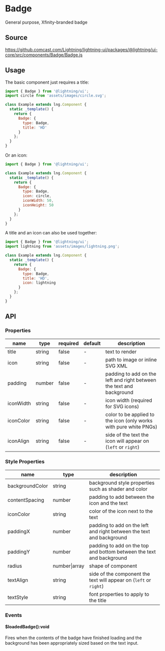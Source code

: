 
# Badge

General purpose, Xfinity-branded badge

## Source

https://github.comcast.com/Lightning/lightning-ui/packages/@lightning/ui-core/src/components/Badge/Badge.js

## Usage

The basic component just requires a title:

```js
import { Badge } from '@lightning/ui';
import circle from 'assets/images/circle.svg';

class Example extends lng.Component {
  static _template() {
    return {
      Badge: {
        type: Badge,
        title: 'HD'
      }
    };
  }
}
```

<Canvas>
  <Story id="elements-badge--text" />
</Canvas>

Or an icon:

```js
import { Badge } from '@lightning/ui';

class Example extends lng.Component {
  static _template() {
    return {
      Badge: {
        type: Badge,
        icon: circle,
        iconWidth: 50,
        iconHeight: 50
      }
    };
  }
}
```

<Canvas>
  <Story id="elements-badge--icon" />
</Canvas>

A title and an icon can also be used together:

```js
import { Badge } from '@lightning/ui';
import lightning from 'assets/images/lightning.png';

class Example extends lng.Component {
  static _template() {
    return {
      Badge: {
        type: Badge,
        title: 'HD',
        icon: lightning
      }
    };
  }
}
```

<Canvas>
  <Story id="elements-badge--text-with-icon" />
</Canvas>

## API

### Properties

| name      | type   | required | default | description                                                          |
| --------- | ------ | -------- | ------- | -------------------------------------------------------------------- |
| title     | string | false    | -       | text to render                                                       |
| icon      | string | false    | -       | path to image or inline SVG XML                                      |
| padding   | number | false    | -       | padding to add on the left and right between the text and background |
| iconWidth | string | false    | -       | icon width (required for SVG icons)                                  |
| iconColor | string | false    | -       | color to be applied to the icon (only works with pure white PNGs)    |
| iconAlign | string | false    | -       | side of the text the icon will appear on (`left` or `right`)         |

### Style Properties

| name            | type          | description                                                          |
| --------------- | ------------- | -------------------------------------------------------------------- |
| backgroundColor | string        | background style properties such as shader and color                 |
| contentSpacing  | number        | padding to add between the icon and the text                         |
| iconColor       | string        | color of the icon next to the text                                   |
| paddingX        | number        | padding to add on the left and right between the text and background |
| paddingY        | number        | padding to add on the top and bottom between the text and background |
| radius          | number\|array | shape of component                                                   |
| textAlign       | string        | side of the component the text will appear on (`left` or `right`)    |
| textStyle       | string        | font properties to apply to the title                                |

### Events

#### $loadedBadge():void

Fires when the contents of the badge have finished loading and the background has been appropriately sized based on the text input.
